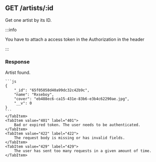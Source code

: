 
## GET /artists/:id

Get one artist by its ID.

:::info

You have to attach a access token in the Authorization in the header

:::

### Response

<Tabs>
  	<TabItem value="200" label="200" default>
    Artist found.

    ```js
    {
        "_id": "65f05058d40a99dc32c42b9c",
        "name": "Rxseboy",
        "cover": "eb488ec6-ca15-431e-83b6-e3b4c62290ae.jpg",
        "__v": 0
    }
    ```
    </TabItem>
    <TabItem value="401" label="401">
    	Bad or expired token. The user needs to be authenticated.
    </TabItem>
    <TabItem value="422" label="422">
    	The request body is missing or has invalid fields.
    </TabItem>
    <TabItem value="429" label="429">
    	The user has sent too many requests in a given amount of time.
    </TabItem>

</Tabs>
